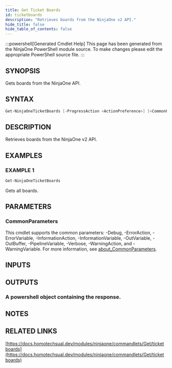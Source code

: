 ```yaml
---
title: Get Ticket Boards
id: ticketboards
description: "Retrieves boards from the NinjaOne v2 API."
hide_title: false
hide_table_of_contents: false
---
```


:::powershell[Generated Cmdlet Help]
This page has been generated from the NinjaOne PowerShell module source. To make changes please edit the appropriate PowerShell source file.
:::

## SYNOPSIS

Gets boards from the NinjaOne API.

## SYNTAX

```powershell
Get-NinjaOneTicketBoards [-ProgressAction <ActionPreference>] [<CommonParameters>]
```

## DESCRIPTION

Retrieves boards from the NinjaOne v2 API.

## EXAMPLES

### EXAMPLE 1

```powershell
Get-NinjaOneTicketBoards
```

Gets all boards.

## PARAMETERS

### CommonParameters

This cmdlet supports the common parameters: -Debug, -ErrorAction, -ErrorVariable, -InformationAction, -InformationVariable, -OutVariable, -OutBuffer, -PipelineVariable, -Verbose, -WarningAction, and -WarningVariable. For more information, see [about_CommonParameters](http://go.microsoft.com/fwlink/?LinkID=113216).

## INPUTS


## OUTPUTS

### A powershell object containing the response.

## NOTES

## RELATED LINKS

[https://docs.homotechsual.dev/modules/ninjaone/commandlets/Get/ticketboards](https://docs.homotechsual.dev/modules/ninjaone/commandlets/Get/ticketboards)
